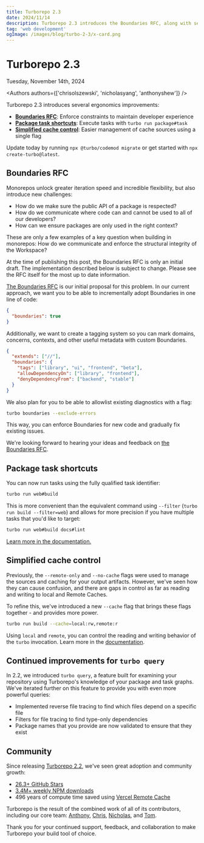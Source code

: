 ```yaml
---
title: Turborepo 2.3
date: 2024/11/14
description: Turborepo 2.3 introduces the Boundaries RFC, along with several ergonomics improvements.
tag: 'web development'
ogImage: /images/blog/turbo-2-3/x-card.png
---
```


<h1 className="text-center">Turborepo 2.3</h1>


<Date>Tuesday, November 14th, 2024</Date>

<Authors authors={['chrisolszewski', 'nicholasyang', 'anthonyshew']} />

Turborepo 2.3 introduces several ergonomics improvements:

- [**Boundaries RFC**](#boundaries-rfc): Enforce constraints to maintain developer experience
- [**Package task shortcuts**](#package-task-shortcuts): Execute tasks with `turbo run package#task`
- [**Simplified cache control**](#simplified-cache-control): Easier management of cache sources using a single flag

Update today by running `npx @turbo/codemod migrate` or get started with `npx create-turbo@latest`.

## Boundaries RFC

Monorepos unlock greater iteration speed and incredible flexibility, but also introduce new challenges:

- How do we make sure the public API of a package is respected?
- How do we communicate where code can and cannot be used to all of our developers?
- How can we ensure packages are only used in the right context?

These are only a few examples of a key question when building in monorepos: How do we communicate and enforce the structural integrity of the Workspace?

<Callout type="info">
  At the time of publishing this post, the Boundaries RFC is only an initial
  draft. The implementation described below is subject to change. Please see the
  RFC itself for the most up to date information.
</Callout>

[The Boundaries RFC](https://github.com/vercel/turborepo/discussions/9435) is our initial proposal for this problem. In our current approach, we want you to be able to incrementally adopt Boundaries in one line of code:

```json title="turbo.json"
{
  "boundaries": true
}
```

Additionally, we want to create a tagging system so you can mark domains, concerns, contexts, and other useful metadata with custom Boundaries.

```json title="apps/ui/turbo.json"
{
  "extends": ["//"],
  "boundaries": {
    "tags": ["library", "ui", "frontend", "beta"],
    "allowDependencyOn": ["library", "frontend"],
    "denyDependencyFrom": ["backend", "stable"]
  }
}
```

We also plan for you to be able to allowlist existing diagnostics with a flag:

```bash title="Terminal"
turbo boundaries --exclude-errors
```

This way, you can enforce Boundaries for new code and gradually fix existing issues.

We're looking forward to hearing your ideas and feedback on [the Boundaries RFC](https://github.com/vercel/turborepo/discussions/9435).

## Package task shortcuts

You can now run tasks using the fully qualified task identifier:

```bash title="Terminal"
turbo run web#build
```

This is more convenient than the equivalent command using `--filter` (`turbo run build --filter=web`) and allows for more precision if you have multiple tasks that you'd like to target:

```bash title="Terminal"
turbo run web#build docs#lint
```

[Learn more in the documentation.](/docs/crafting-your-repository/running-tasks#filtering-by-package)

## Simplified cache control

Previously, the `--remote-only` and `--no-cache` flags were used to manage the sources and caching for your output artifacts. However, we've seen how they can cause confusion, and there are gaps in control as far as reading and writing to local and Remote Caches.

To refine this, we've introduced a new `--cache` flag that brings these flags together - and provides more power.

```bash title="Terminal"
turbo run build --cache=local:rw,remote:r
```

Using `local` and `remote`, you can control the reading and writing behavior of the `turbo` invocation. Learn more in the [documentation](/docs/reference/run#--cache-options).

## Continued improvements for `turbo query`

In 2.2, we introduced `turbo query`, a feature built for examining your repository using Turborepo's knowledge of your package and task graphs. We've iterated further on this feature to provide you with even more powerful queries:

- Implemented reverse file tracing to find which files depend on a specific file
- Filters for file tracing to find type-only dependencies
- Package names that you provide are now validated to ensure that they exist

## Community

Since releasing [Turborepo 2.2](/blog/turbo-2-2-0), we've seen great adoption and community growth:

- [26.3+ GitHub Stars](https://github.com/vercel/turbo)
- [3.4M+ weekly NPM downloads](https://www.npmjs.com/package/turbo)
- 496 years of compute time saved using [Vercel Remote Cache](https://vercel.com/docs/concepts/monorepos/remote-caching)

Turborepo is the result of the combined work of all of its contributors, including our core team: [Anthony](https://github.com/anthonyshew), [Chris](https://github.com/chris-olszewski), [Nicholas](https://github.com/NicholasLYang), and [Tom](https://github.com/tknickman).

Thank you for your continued support, feedback, and collaboration to make Turborepo your build tool of choice.

